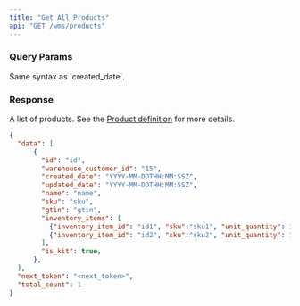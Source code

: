 ```yaml
---
title: "Get All Products"
api: "GET /wms/products"
---
```


<Snippet file="headers.mdx" />

### Query Params
<Snippet file="page-token.mdx" />

<Snippet file="created_date_query_param.mdx" />

<ParamField query="updated_date" type="string" optional>
  Same syntax as `created_date`.
</ParamField>

### Response

<ResponseField name="data" type="list of products">

A list of products. See the [Product definition](/wms-api/products/info) for more details.

<Snippet file="product.mdx" />

</ResponseField>

<Snippet file="total_count.mdx" />

<Snippet file="next-token.mdx" />

<ResponseExample>

```json Response
{
  "data": [
      {
        "id": "id",
        "warehouse_customer_id": "15",
        "created_date": "YYYY-MM-DDTHH:MM:SSZ",
        "updated_date": "YYYY-MM-DDTHH:MM:SSZ",
        "name": "name",
        "sku": "sku",
        "gtin": "gtin",
        "inventory_items": [
          {"inventory_item_id": "id1", "sku":"sku1", "unit_quantity": 1},
          {"inventory_item_id": "id2", "sku":"sku2", "unit_quantity": 1}
        ],
        "is_kit": true,
      },
  ],
  "next_token": "<next_token>",
  "total_count": 1
}
```

</ResponseExample>
